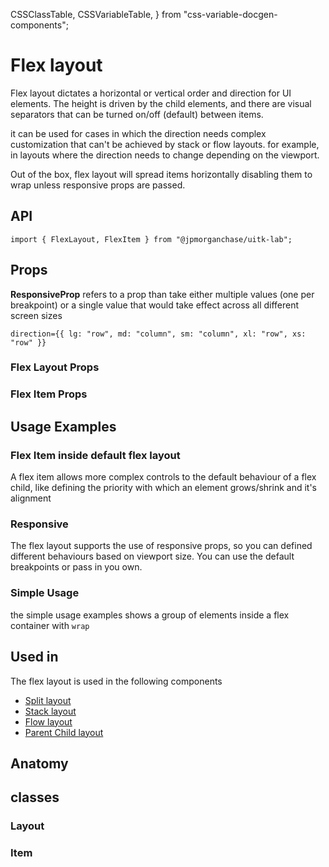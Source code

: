   CSSClassTable,
  CSSVariableTable,
} from "css-variable-docgen-components";

<Meta title="Documentation/Core/Layout/FlexLayout" component={FlexLayout} />

# Flex layout

Flex layout dictates a horizontal or vertical order and direction for UI elements.
The height is driven by the child elements, and there are visual separators that can be turned on/off (default) between items.

it can be used for cases in which the direction needs complex customization that can't be achieved by stack or flow layouts.
for example, in layouts where the direction needs to change depending on the viewport.

Out of the box, flex layout will spread items horizontally disabling them to wrap unless responsive props are passed.

<Canvas>
  <Story id="layout-core-flexlayout--default-flex-layout" />
</Canvas>

## API

```
import { FlexLayout, FlexItem } from "@jpmorganchase/uitk-lab";
```

## Props

**ResponsiveProp** refers to a prop than take either multiple values (one per breakpoint) or a single value that would take effect across all different screen sizes

```
direction={{ lg: "row", md: "column", sm: "column", xl: "row", xs: "row" }}
```

### Flex Layout Props

<ArgsTable of={FlexLayout} />

### Flex Item Props

<ArgsTable of={FlexItem} />

## Usage Examples

### Flex Item inside default flex layout

A flex item allows more complex controls to the default behaviour of a flex child, like defining the priority with which an element grows/shrink and it's alignment

<Canvas>
  <Story id="layout-core-flexlayout-flexitem--flex-item-wrapper" />
</Canvas>

### Responsive

The flex layout supports the use of responsive props, so you can defined different behaviours based on viewport size.
You can use the default breakpoints or pass in you own.

<Canvas>
  <Story id="layout-core-flexlayout--toolkit-flex-layout-responsive" />
</Canvas>

### Simple Usage

the simple usage examples shows a group of elements inside a flex container with `wrap`

<Canvas>
  <Story id="layout-core-flexlayout--flex-layout-simple-usage" />
</Canvas>

## Used in

The flex layout is used in the following components

- [Split layout](?path=/docs/layout-docs-lab-splitlayout--page)
- [Stack layout](?path=/docs/layout-docs-core-stacklayout--page)
- [Flow layout](?path=/docs/layout-docs-core-flowlayout--page)
- [Parent Child layout](?path=/docs/layout-docs-lab-parentchildlayout--page)

## Anatomy

<Canvas>
  <ComponentAnatomy showLegend>
    <FlexLayout>
      <FlexItem></FlexItem>
    </FlexLayout>
  </ComponentAnatomy>
</Canvas>

## classes

### Layout

<CSSClassTable of={FlexLayout} />

### Item

<CSSClassTable of={FlexItem} />
